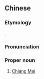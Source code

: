{{also|清迈}}
==Chinese==
{{zh-forms|s=清迈}}
{{wikipedia|lang=zh}}

===Etymology===
{{bor|zh|th|เชียงใหม่}}.

===Pronunciation===
{{zh-pron
|m=Qīngmài
|c=cing1 maai6-1
|cat=pn
}}

===Proper noun===
{{zh-proper noun}}

# [[Chiang Mai]] {{gloss|city in [[Thailand]]}}

{{zh-cat|Cities in Thailand}}
